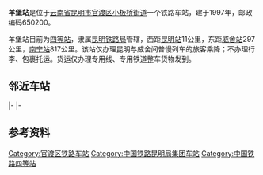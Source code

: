 {{noteTA
|1=zh-cn:始发车次; zh-hk:列車班次;
|2=zh-cn:车次; zh-hk:班次;
}}
{{Infobox China railway station
|车站名称 = 羊堡站
|车站拼音 = 
|英文名称 = 
|车站代码 = 50373<ref>{{cite book|title=中华人民共和国铁路车站代码（GB/T 10302-2010）|publisher=中国标准出版社|year=2010|isbn=155066140495|ignore-isbn-error=true|pages=43}}</ref>
|电报码 = ABM<ref>{{cite book|author=铁道部电子计算技术中心, 铁道部运输局|title=铁路车站站名代码表：TMIS使用|publisher=中国铁道出版社|location=北京|year=1998|isbn=9787113030995|pages=116}}</ref>
|拼音码 = YPU
|车站类型 = 
|车站位置 = [[云南省|云南省]][[昆明市|昆明市]][[官渡区|官渡区]][[小板桥街道|小板桥街道]]羊堡
|坐标 = {{coord|24.970052|N|102.805641|E|display=inline,title}}
|归属 = [[昆明铁路局|昆明铁路局]][[昆明东站|昆明东站]]
|车站等级 = [[四等站|四等站]]
|线路 = [[南昆铁路|南昆铁路]]
}}
'''羊堡站'''是位于[[云南省|云南省]][[昆明市|昆明市]][[官渡区|官渡区]][[小板桥街道|小板桥街道]]一个铁路车站，建于1997年，邮政编码650200。

羊堡站目前为[[四等站|四等站]]，隶属[[昆明铁路局|昆明铁路局]]管辖，西距[[昆明站|昆明站]]11公里，东距[[威舍站|威舍站]]297公里，[[南宁站|南宁站]]817公里。该站仅办理昆明与威舍间普慢列车的旅客乘降；不办理行李、包裹托运。货运仅办理专用线、专用铁道整车货物发到。

== 邻近车站 ==
{{start rail box|中国铁路}}
{{s-inop|[[昆明东站|昆明东站]]|[[昆明站|昆明]]方向}}
{{s-line|[[南昆铁路|南昆铁路]]<br />← 5km 羊堡站 6km →}}
{{s-inop|[[王家营西站|王家营西站]]|[[南宁站|南宁]]方向}}
|-
{{s-inop|[[金马村站|金马村站]]|[[沪昆铁路|沪昆铁路]]上行方向}}
{{s-line|[[南昆铁路|南昆]][[沪昆铁路|沪昆]]联络线<br />羊堡站}}
{{Terminus}}
|-
{{Terminus}}
{{s-line|[[南昆铁路|南昆]][[昆河铁路|昆河]]联络线<br />羊堡站}}
{{s-inop|[[王家营站|王家营站]]|[[河口站_(云南省)|河口]]方向}}
{{end box}}

== 参考资料 ==
{{reflist}}

{{南昆铁路}}
{{昆明铁路局}}
{{云南省铁路}}

[[Category:官渡区铁路车站|Category:官渡区铁路车站]]
[[Category:中国铁路昆明局集团车站|Category:中国铁路昆明局集团车站]]
[[Category:中国铁路四等站|Category:中国铁路四等站]]